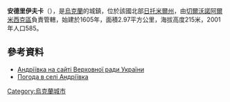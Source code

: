 {{coord|50|30|23|N|28|40|26|E|scale:30000|display=title}}

'''安德里伊夫卡'''（{{lang-uk|Андріївка}}），是[[烏克蘭|烏克蘭]]的城鎮，位於該國北部[[日托米爾州|日托米爾州]]，由[[切爾沃諾阿爾米西克區|切爾沃諾阿爾米西克區]]負責管轄，始建於1605年，面積2.97平方公里，海拔高度215米，2001年人口585。


==參考資料==
* [http://gska2.rada.gov.ua/pls/z7502/A005?rf7571=10767 Андріївка на сайті Верховної ради України]{{dead link|date=2017年12月 |bot=InternetArchiveBot |fix-attempted=yes }}
* [http://weather.in.ua/ua/zhitomirskaja/203 Погода в селі Андріївка] {{Wayback|url=http://weather.in.ua/ua/zhitomirskaja/203 |date=20111219120523 }}

{{Ukraine-geo-stub}}
[[Category:烏克蘭城市|Category:烏克蘭城市]]